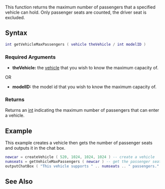 {{Server client function}}

This function returns the maximum number of passengers that a specified vehicle can hold. Only passenger seats are counted, the driver seat is excluded.

==Syntax==
<syntaxhighlight lang="lua">int getVehicleMaxPassengers ( vehicle theVehicle / int modelID )</syntaxhighlight>
{{OOP||[[/vehicle.md|vehicle]]:getMaxPassengers|maxPassengers}}
===Required Arguments===
*'''theVehicle:''' the [[/vehicle.md|vehicle]] that you wish to know the maximum capacity of.
OR
*'''modelID:''' the model id that you wish to know the maximum capacity of.

===Returns===
Returns an [[/int.md|int]] indicating the maximum number of passengers that can enter a vehicle.

==Example==
This example creates a vehicle then gets the number of passenger seats and outputs it in the chat box.
<syntaxhighlight lang="lua">newcar = createVehicle ( 520, 1024, 1024, 1024 ) -- create a vehicle
numseats = getVehicleMaxPassengers ( newcar ) -- get the passenger seat count
outputChatBox ( "This vehicle supports " .. numseats .. " passengers." ) -- show it in the chat</syntaxhighlight>

==See Also==
{{Vehicle functions}}
